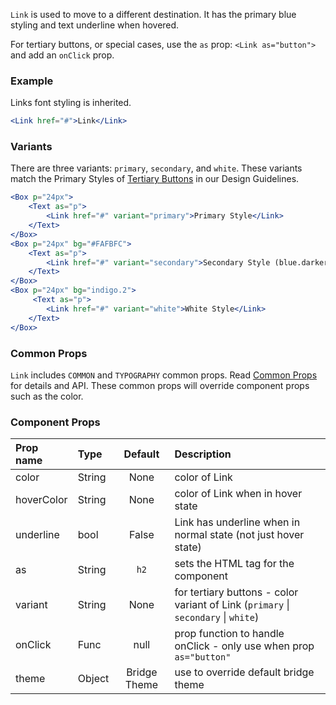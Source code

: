 


`Link` is used to move to a different destination. It has the primary blue styling and text underline when hovered.

For tertiary buttons, or special cases, use the `as` prop: `<Link as="button">` and add an `onClick` prop.

### Example
Links font styling is inherited.
```jsx live
<Link href="#">Link</Link>
```

### Variants
There are three variants: `primary`, `secondary`, and `white`. These variants match the Primary Styles of [Tertiary Buttons](design/buttons) in our Design Guidelines.

```jsx live
<Box p="24px">
    <Text as="p">
        <Link href="#" variant="primary">Primary Style</Link>
    </Text>
</Box>
<Box p="24px" bg="#FAFBFC">
    <Text as="p">
        <Link href="#" variant="secondary">Secondary Style (blue.darker hover color)</Link>
    </Text>
</Box>
<Box p="24px" bg="indigo.2">
     <Text as="p">
        <Link href="#" variant="white">White Style</Link>
    </Text>
</Box>
```


### Common Props
`Link` includes `COMMON` and `TYPOGRAPHY` common props. Read [Common Props](/components/common-props) for details and API. These common props will override component props such as the color.

### Component Props

| Prop name | Type | Default | Description |
| :- | :- | :-: | :- |
| color | String | None | color of Link |
| hoverColor | String | None | color of Link when in hover state |
| underline | bool | False | Link has underline when in normal state (not just hover state) |
| as | String | `h2` | sets the HTML tag for the component |
| variant | String | None | for tertiary buttons - color variant of Link (`primary` &#124; `secondary` &#124; `white`) |
| onClick | Func | null | prop function to handle onClick - only use when prop `as="button"` |
| theme | Object | Bridge Theme | use to override default bridge theme|

